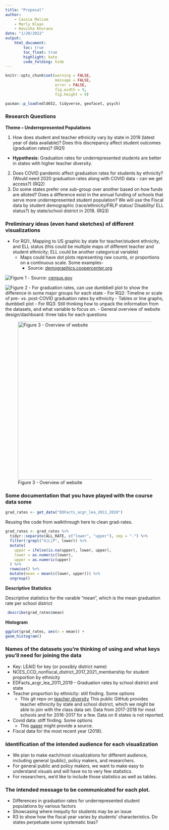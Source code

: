 ```yaml
---
title: "Proposal"
author: 
    - Cassie Malcom
    - Merly Klaas
    - Havisha Khurana
date: "1/20/2022"
output: 
    html_document:
        toc: true
        toc_float: true
        highlight: kate
        code_folding: hide
---
```


```r
knitr::opts_chunk$set(warning = FALSE,
                      message = FALSE,
                      error = FALSE,
                      fig.width = 9, 
                      fig.height = 9)
```

```r
pacman::p_load(edld652, tidyverse, geofacet, psych)
```

### Research Questions

**Theme – Underrepresented Populations**

1. How does student and teacher ethnicity vary by state in 2019 (latest year of data available)? Does this discrepancy affect student outcomes (graduation rates)? (RQ1)
- **Hypothesis:** Graduation rates for underrepresented students are better in states with higher teacher diversity.
2. Does COVID pandemic affect graduation rates for students by ethnicity? (Would need 2020 graduation rates along with COVID data - can we get access?) (RQ2)
3. Do some states prefer one sub-group over another based on how funds are alloted? Does a difference exist in the annual funding of schools that serve more underrepresented student population? We will use the Fiscal data by student demographic (race/ethnicity/FRLP status/ Disability/ ELL status?) by state/school district in 2018. (RQ3)

### Preliminary ideas (even hand sketches) of different visualizations

- For RQ1:, Mapping to US graphic by state for teacher/student ethnicity, and ELL status (this could be multiple maps of different teacher and student ethnicity; ELL could be another categorical variable)
    - Maps could have dot plots representing raw counts, or proportions on a continuous scale. Some examples-
        - Source: [demographics.coopercenter.org](https://demographics.coopercenter.org/racial-dot-map)
        
![Figure 1](Images/example-dotplot.jpg)
        - Source: [census.gov](https://www.census.gov/newsroom/blogs/random-samplings/2021/08/measuring-racial-ethnic-diversity-2020-census.html)
   
![Figure 2](Images/example_map.jpg)
    - For graduation rates, can use dumbbell plot to show the difference in some major groups for each state
- For RQ2: Timeline or scale of pre- vs. post-COVID graduation rates by ethnicity
- Tables or line graphs, dumbbell plot
- For RQ3: Still thinking how to unpack the information from the datasets, and what variable to focus on.
- General overview of website design/dashboard: three tabs for each questions

![Figure 3 - Overview of website](Images/website-overview.jpg){width=500px}

### Some documentation that you have played with the course data some


```r
grad_rates <- get_data("EDFacts_acgr_lea_2011_2019")
```

Reusing the code from walkthrough here to clean grad-rates.

```r
grad_rates <- grad_rates %>% 
  tidyr::separate(ALL_RATE, c("lower", "upper"), sep = "-") %>% 
  filter(!grepl("G|L|P", lower)) %>% 
  mutate(
    upper = ifelse(is.na(upper), lower, upper),
    lower = as.numeric(lower),
    upper = as.numeric(upper)
  ) %>% 
  rowwise() %>% 
  mutate(mean = mean(c(lower, upper))) %>% 
  ungroup()
```


**Descriptive Statistics**

Descriptive statistics for the varable "mean", which is the mean graduation rate per school district

```r
 describe(grad_rates$mean)
```

**Histogram**

```r

ggplot(grad_rates, aes(x = mean)) +
geom_histogram()
```

### Names of the datasets you’re thinking of using and what keys you’ll need for joining the data

- Key: LEAID for key (or possibly district name)
- NCES_CCD_nonfiscal_district_2017_2021_membership for student proportion by ethnicity
- EDFacts_acgr_lea_2011_2019 - Graduation rates by school district and state
- Teacher proportion by ethnicity: still finding. Some options
    - This git repo on [teacher diversity](https://github.com/WPMedia/teacher_diversity) This public GitHub provides teacher ethnicity by state and school district, which we might be able to join with the class data set. Data from 2017-2018 for most schools and for 2016-2017 for a few. Data on 6 states is not reported.
- Covid data: stiff finding. Some options
    - This [paper](https://jsri.msu.edu/publications/nexo/vol/no-2-spring-2021/racial-ethnic-differences-in-education-disruptions-during-the-covid-19-pandemic) might provide a source.
- Fiscal data for the most recent year (2018). 

### Identification of the intended audience for each visualization

- We plan to make each/most visualizations for different audience, including general (public), policy makers, and researchers. 
- For general public and policy makers, we want to make easy to understand visuals and will have no to very few statistics. 
- For researchers, we'd like to include those statistics as well as tables.

### The intended message to be communicated for each plot.
- Differences in graduation rates for underrepresented student populations by various factors
- Showcasing where inequity for students may be an issue
- R3 to show how the fiscal year varies by students’ characteristics. Do states perpetuate some systematic bias?
